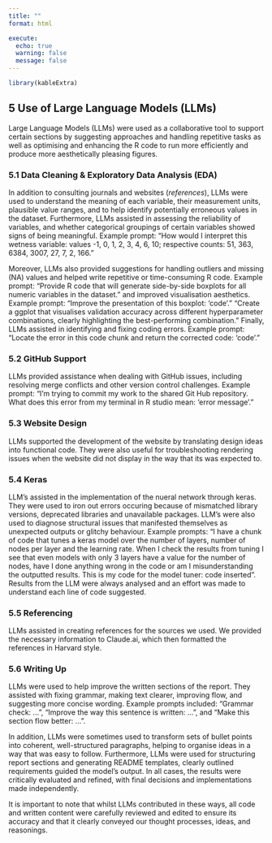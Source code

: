 ```yaml
---
title: ""
format: html

execute:
  echo: true
  warning: false
  message: false
---
```


```r
library(kableExtra)
```

## 5 Use of Large Language Models (LLMs) {#sec-LLMs_discussion}

Large Language Models (LLMs) were used as a collaborative tool to support certain sections by suggesting approaches and handling repetitive tasks as well as optimising and enhancing the R code to run more efficiently and produce more aesthetically pleasing figures.

### 5.1 Data Cleaning & Exploratory Data Analysis (EDA)

In addition to consulting journals and websites (*references*), LLMs were used to understand the meaning of each variable, their measurement units, plausible value ranges, and to help identify potentially erroneous values in the dataset. Furthermore, LLMs assisted in assessing the reliability of variables, and whether categorical groupings of certain variables showed signs of being meaningful. Example prompt: "How would I interpret this wetness variable: values -1, 0, 1, 2, 3, 4, 6, 10; respective counts: 51, 363, 6384, 3007, 27, 7, 2, 166."

Moreover, LLMs also provided suggestions for handling outliers and missing (NA) values and helped write repetitive or time-consuming R code. Example prompt: "Provide R code that will generate side-by-side boxplots for all numeric variables in the dataset." and improved visualisation aesthetics. Example prompt: "Improve the presentation of this boxplot: 'code'." "Create a ggplot that visualises validation accuracy across different hyperparameter combinations, clearly highlighting the best-performing combination." Finally, LLMs assisted in identifying and fixing coding errors. Example prompt: "Locate the error in this code chunk and return the corrected code: 'code'."

### 5.2 GitHub Support

LLMs provided assistance when dealing with GitHub issues, including resolving merge conflicts and other version control challenges. Example prompt: "I’m trying to commit my work to the shared Git Hub repository. What does this error from my terminal in R studio mean: ‘error message’."

### 5.3 Website Design

LLMs supported the development of the website by translating design ideas into functional code. They were also useful for troubleshooting rendering issues when the website did not display in the way that its was expected to.

### 5.4 Keras 

LLM's assisted in the implementation of the nueral network through keras. They were used to iron out errors occuring because of mismatched library versions, deprecated libraries and unavailable packages. LLM's were also used to diagnose structural issues that manifested themselves as unexpected outputs or glitchy behaviour. Example prompts: "I have a chunk of code that tunes a keras model over the number of layers, number of nodes per layer and the learning rate. When I check the results from tuning I see that even models with only 3 layers have a value for the number of nodes, have I done anything wrong in the code or am I misunderstanding the outputted results. This is my code for the model tuner: code inserted". Results from the LLM were always analysed and an effort was made to understand each line of code suggested.

### 5.5 Referencing

LLMs assisted in creating references for the sources we used. We provided the necessary information to Claude.ai, which then formatted the references in Harvard style.

### 5.6 Writing Up

LLMs were used to help improve the written sections of the report. They assisted with fixing grammar, making text clearer, improving flow, and suggesting more concise wording. Example prompts included: "Grammar check: ...", "Improve the way this sentence is written: ...", and "Make this section flow better: ...".

In addition, LLMs were sometimes used to transform sets of bullet points into coherent, well-structured paragraphs, helping to organise ideas in a way that was easy to follow. Furthermore, LLMs were used for structuring report sections and generating README templates, clearly outlined requirements guided the model's output. In all cases, the results were critically evaluated and refined, with final decisions and implementations made independently. 

It is important to note that whilst LLMs contributed in these ways, all code and written content were carefully reviewed and edited to ensure its accuracy and that it clearly conveyed our thought processes, ideas, and reasonings.
